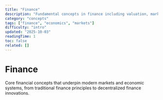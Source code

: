 ```yaml
---
title: "Finance"
description: "Fundamental concepts in finance including valuation, markets, derivatives, and capital management."
category: "concepts"
tags: ["finance", "economics", "markets"]
difficulty: "intro"
updated: "2025-10-03"
readingTime: 1
toc: false
related: []
---
```


# Finance

Core financial concepts that underpin modern markets and economic systems, from traditional finance principles to decentralized finance innovations.
